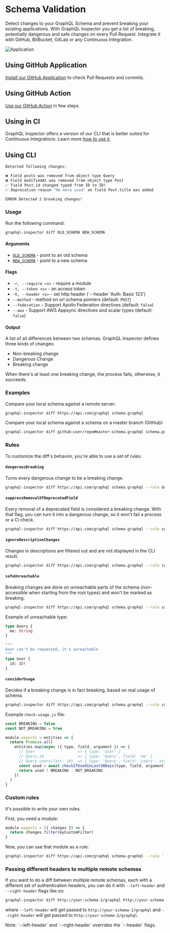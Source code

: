 
# Schema Validation

Detect changes to your GraphQL Schema and prevent breaking your existing applications. With GraphQL Inspector you get a list of breaking, potentially dangerous and safe changes on every Pull Request. Integrate it with GitHub, BitBucket, GitLab or any Continuous Integration.

![Application](../../../../public/assets/img/github/app-action.jpg)

## Using GitHub Application

[Install our GitHub Application](../products/github#detection-of-changes) to check Pull Requests and commits.

## Using GitHub Action

[Use our GitHub Action](../products/action) in few steps.

## Using in CI

GraphQL Inspector offers a version of our CLI that is better suited for Continuous Integrations. Learn more [how to use it](../products/ci).

## Using CLI

```sh
Detected following changes:

❌ Field posts was removed from object type Query
❌ Field modifiedAt was removed from object type Post
✅ Field Post.id changed typed from ID to ID!
✅ Deprecation reason "No more used" on field Post.title was added

ERROR Detected 2 breaking changes!
```

### Usage

Run the following command:

```sh
graphql-inspector diff OLD_SCHEMA NEW_SCHEMA
```

#### Arguments

- [`OLD_SCHEMA`](../api/schema) - point to an old schema
- [`NEW_SCHEMA`](../api/schema) - point to a new schema

#### Flags

- `-r, --require <s>` - require a module
- `-t, --token <s>` - an access token
- `-h, --header <s>` - set http header (`--header 'Auth: Basic 123')
- `--method` - method on url schema pointers (default: `POST`)
- `--federation` - Support Apollo Federation directives (default: `false`)
- `--aws` - Support AWS Appsync directives and scalar types (default: `false`)

#### Output

A list of all differences between two schemas.
GraphQL Inspector defines three kinds of changes:

- Non-breaking change
- Dangerous Change
- Breaking change

When there's at least one breaking change, the process fails, otherwise, it succeeds.

### Examples

Compare your local schema against a remote server:
```sh
graphql-inspector diff https://api.com/graphql schema.graphql
```
Compare your local schema against a schema on a master branch (GitHub):
```sh
graphql-inspector diff github:user/repo#master:schema.graphql schema.graphql
```
### Rules

To customize the diff's behavior, you're able to use a set of rules:

#### `dangerousBreaking`

Turns every dangerous change to be a breaking change.

```sh /--rule dangerousBreaking/
graphql-inspector diff https://api.com/graphql schema.graphql --rule dangerousBreaking
```
#### `suppressRemovalOfDeprecatedField`

Every removal of a deprecated field is considered a breaking change. With that flag, you can turn it into a dangerous change, so it won't fail a process or a CI check.
```sh /--rule suppressRemovalOfDeprecatedField/
graphql-inspector diff https://api.com/graphql schema.graphql --rule suppressRemovalOfDeprecatedField
```
#### `ignoreDescriptionChanges`

Changes in descriptions are filtered out and are not displayed in the CLI result.
```sh /--rule ignoreDescriptionChanges/
graphql-inspector diff https://api.com/graphql schema.graphql --rule ignoreDescriptionChanges
```
#### `safeUnreachable`

Breaking changes are done on unreachable parts of the schema (non-accessible when starting from the root types) and won't be marked as breaking.

```sh /--rule safeUnreachable/
graphql-inspector diff https://api.com/graphql schema.graphql --rule safeUnreachable
```

Example of unreachable type:

```graphql
type Query {
  me: String
}

"""
User can't be requested, it's unreachable
"""
type User {
  id: ID!
}
```

#### `considerUsage`

Decides if a breaking change is in fact breaking, based on real usage of schema.

```sh /--rule considerUsage --onUsage check-usage.js/
graphql-inspector diff https://api.com/graphql schema.graphql --rule considerUsage --onUsage check-usage.js
```

Example `check-usage.js` file:

```js filename="check-usage.js"
const BREAKING = false
const NOT_BREAKING = true

module.exports = entities => {
  return Promise.all(
    entities.map(async ({ type, field, argument }) => {
      // User                   => { type: 'User' }
      // Query.id               => { type: 'Query', field: 'me' }
      // Query.users(last: 10)  => { type: 'Query', field: 'users', argument: 'last' }
      const used = await checkIfUsedInLast30Days(type, field, argument)
      return used ? BREAKING : NOT_BREAKING
    })
  )
}
```

### Custom rules

It's possible to write your own rules.

First, you need a module:

```js filename="custom-rule.js"
module.exports = ({ changes }) => {
  return changes.filter(myCustomFilter)
}
```

Now, you can use that module as a rule:

```sh
graphql-inspector diff https://api.com/graphql schema.graphql --rule './custom-rule.js'
```

### Passing different headers to multiple remote schemas

If you want to do a diff between multiple remote schemas, each with a different set of authentication headers, you can do it with `--left-header` and `--right-header` flags like so:

```sh
graphql-inspector diff http://your-schema-1/graphql http://your-schema-2/graphql --left-header 'Auth: Basic 123' --right-header 'Auth: Basic 345'
```

where `--left-header` will get passed to `http://your-schema-1/graphql` and `--right-header` will get passed to `http://your-schema-2/graphql`.

<Callout>
Note: `--left-header` and `--right-header` overrides the `--header` flags.
</Callout>
